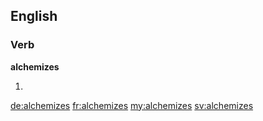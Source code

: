 ==English==

===Verb===
'''alchemizes'''

# {{third-person singular of|alchemize}}

[[de:alchemizes]]
[[fr:alchemizes]]
[[my:alchemizes]]
[[sv:alchemizes]]